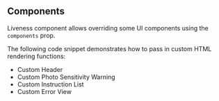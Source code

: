 
## Components

Liveness component allows overriding some UI components using the `components` prop.

The following code snippet demonstrates how to pass in custom HTML rendering functions:

- Custom Header
- Custom Photo Sensitivity Warning
- Custom Instruction List
- Custom Error View

```tsx file=./CustomizationComponents.tsx
```

<Example>
  <CustomizationComponents />
</Example>
